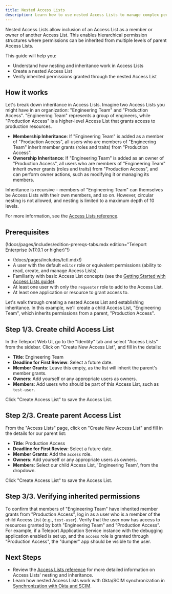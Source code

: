 ```yaml
---
title: Nested Access Lists
description: Learn how to use nested Access Lists to manage complex permissions and grant inheritance in Teleport.
---
```


Nested Access Lists allow inclusion of an Access List as a member or owner of another Access List.
This enables hierarchical permission structures where permissions can be inherited from multiple levels of
parent Access Lists.

This guide will help you:

- Understand how nesting and inheritance work in Access Lists
- Create a nested Access List
- Verify inherited permissions granted through the nested Access List

## How it works

Let's break down inheritance in Access Lists. Imagine two Access Lists you might have in an organization:
"Engineering Team" and "Production Access". "Engineering Team" represents a group of engineers, while
"Production Access" is a higher-level Access List that grants access to production resources.

- **Membership Inheritance**: If "Engineering Team" is added as a member of "Production Access",
all users who are members of "Engineering Team" inherit member grants (roles and traits) from "Production Access".
- **Ownership Inheritance**: If "Engineering Team" is added as an owner of "Production Access",
all users who are members of "Engineering Team" inherit owner grants (roles and traits) from "Production Access", and
can perform owner actions, such as modifying it or managing its members.

Inheritance is recursive – members of "Engineering Team" can themselves be Access Lists
with their own members, and so on. However, circular nesting is not allowed, and nesting is limited
to a maximum depth of 10 levels.

For more information, see the [Access Lists reference](../../reference/access-controls/access-lists.mdx).

## Prerequisites

(!docs/pages/includes/edition-prereqs-tabs.mdx edition="Teleport Enterprise (v17.0.1 or higher)"!)

- (!docs/pages/includes/tctl.mdx!)
- A user with the default `editor` role or equivalent permissions (ability to read, create, and manage Access Lists).
- Familiarity with basic Access List concepts (see the [Getting Started with Access Lists guide](./guide.mdx)).
- At least one user with only the `requester` role to add to the Access List.
- At least one application or resource to grant access to.

Let's walk through creating a nested Access List and establishing inheritance. In this example, we'll
create a child Access List, "Engineering Team", which inherits permissions from a parent, "Production Access".

## Step 1/3. Create child Access List

In the Teleport Web UI, go to the "Identity" tab and select "Access Lists" from the sidebar.
Click on "Create New Access List", and fill in the details:

- **Title**: Engineering Team
- **Deadline for First Review**: Select a future date.
- **Member Grants**: Leave this empty, as the list will inherit the parent's member grants.
- **Owners**: Add yourself or any appropriate users as owners.
- **Members**: Add users who should be part of this Access List, such as `test-user`.

Click "Create Access List" to save the Access List.

## Step 2/3. Create parent Access List

From the "Access Lists" page, click on "Create New Access List" and fill in the details for our parent list:

- **Title**: Production Access
- **Deadline for First Review**: Select a future date.
- **Member Grants**: Add the `access` role.
- **Owners**: Add yourself or any appropriate users as owners.
- **Members**: Select our child Access List, 'Engineering Team', from the dropdown.

Click "Create Access List" to save the Access List.

## Step 3/3. Verifying inherited permissions

To confirm that members of "Engineering Team" have inherited member grants from "Production Access", log in as a user
who is a member of the child Access List (e.g., `test-user`). Verify that the user now has access to resources
granted by both "Engineering Team" and "Production Access". For example, if a Teleport Application Service
instance with the debugging application enabled is set up, and the `access` role is granted through "Production Access",
the "dumper" app should be visible to the user.

## Next Steps

- Review the [Access Lists reference](../../reference/access-controls/access-lists.mdx) for more detailed information on Access Lists' nesting and inheritance.
- Learn how nested Access Lists work with Okta/SCIM synchronization in [Synchronization with Okta and SCIM](../okta/app-and-group-sync.mdx).
